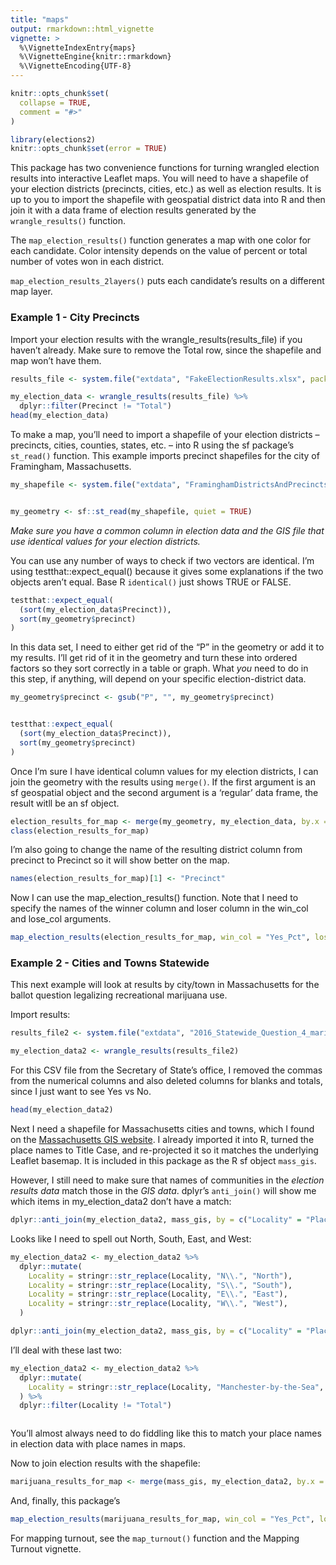 ```yaml
---
title: "maps"
output: rmarkdown::html_vignette
vignette: >
  %\VignetteIndexEntry{maps}
  %\VignetteEngine{knitr::rmarkdown}
  %\VignetteEncoding{UTF-8}
---
```


```r
knitr::opts_chunk$set(
  collapse = TRUE,
  comment = "#>"
)
```

```r
library(elections2)
knitr::opts_chunk$set(error = TRUE)
```

This package has two convenience functions for turning wrangled election results into interactive Leaflet maps. You will need to have a shapefile of your election districts (precincts, cities, etc.) as well as election results. It is up to you to import the shapefile with geospatial district data into R and then join it with a data frame of election results generated by the `wrangle_results()` function. 

The `map_election_results()` function generates a map with one color for each candidate. Color intensity depends on the value of percent or total number of votes won in each district.

`map_election_results_2layers()` puts each candidate's results on a different map layer.


### Example 1 - City Precincts

Import your election results with the wrangle_results(results_file) if you haven't already. Make sure to remove the Total row, since the shapefile and map won't have them.
```r

results_file <- system.file("extdata", "FakeElectionResults.xlsx", package = "elections2")

my_election_data <- wrangle_results(results_file) %>%
  dplyr::filter(Precinct != "Total")
head(my_election_data)

```

To make a map, you'll need to import a shapefile of your election districts -- precincts, cities, counties, states, etc. -- into R using the sf package's `st_read()` function. This example imports precinct shapefiles for the city of Framingham, Massachusetts.

```r
my_shapefile <- system.file("extdata", "FraminghamDistrictsAndPrecincts2018/framingham.shp", package = "elections2")


my_geometry <- sf::st_read(my_shapefile, quiet = TRUE)


```


_Make sure you have a common column in election data and the GIS file that use identical values for your election districts._


You can use any number of ways to check if two vectors are identical. I'm using testthat::expect_equal() because it gives some explanations if the two objects aren't equal. Base R `identical()` just shows TRUE or FALSE.


```r
testthat::expect_equal(
  (sort(my_election_data$Precinct)), 
  sort(my_geometry$precinct)
)

```

In this data set, I need to either get rid of the "P" in the geometry or add it to my results. I'll get rid of it in the geometry and turn these into ordered factors so they sort correctly in a table or graph. What _you_ need to do in this step, if anything, will depend on your specific election-district data.

```r

my_geometry$precinct <- gsub("P", "", my_geometry$precinct)


testthat::expect_equal(
  (sort(my_election_data$Precinct)), 
  sort(my_geometry$precinct)
)


```

Once I'm sure I have identical column values for my election districts, I can join the geometry with the results using `merge()`. If the first argument is an sf geospatial object and the second argument is a 'regular' data frame, the result witll be an sf object.

```r

election_results_for_map <- merge(my_geometry, my_election_data, by.x = "precinct", by.y = "Precinct") 
class(election_results_for_map)
```

I'm also going to change the name of the resulting district column from precinct to Precinct so it will show better on the map. 

```r
names(election_results_for_map)[1] <- "Precinct"
```


Now I can use the map_election_results() function. Note that I need to specify the names of the winner column and loser column in the win_col and lose_col arguments.

```r

map_election_results(election_results_for_map, win_col = "Yes_Pct", lose_col = "No_Pct", election_district_col = "Precinct", "Greens", "Purples")

```


### Example 2 - Cities and Towns Statewide

This next example will look at results by city/town in Massachusetts for the ballot question legalizing recreational marijuana use.

Import results:

```r
results_file2 <- system.file("extdata", "2016_Statewide_Question_4_marijuana.csv", package = "elections2")

my_election_data2 <- wrangle_results(results_file2)


```

For this CSV file from the Secretary of State's office, I removed the commas from the numerical columns and also deleted columns for blanks and totals, since I just want to see Yes vs No.

```r
head(my_election_data2)
```

Next I need a shapefile for Massachusetts cities and towns, which I found on the [Massachusetts GIS website](https://docs.digital.mass.gov/dataset/massgis-data-community-boundaries-towns-survey-points). I already imported it into R, turned the place names to Title Case, and re-projected it so it matches the underlying Leaflet basemap. It is included in this package as the R sf object `mass_gis`.

However, I still need to make sure that names of communities in the _election results data_ match those in the _GIS data_. dplyr's `anti_join()` will show me which items in my_election_data2 don't have a match:

```r

dplyr::anti_join(my_election_data2, mass_gis, by = c("Locality" = "Place"))

```

Looks like I need to spell out North, South, East, and West:

```r
my_election_data2 <- my_election_data2 %>%
  dplyr::mutate(
    Locality = stringr::str_replace(Locality, "N\\.", "North"),
    Locality = stringr::str_replace(Locality, "S\\.", "South"),
    Locality = stringr::str_replace(Locality, "E\\.", "East"),
    Locality = stringr::str_replace(Locality, "W\\.", "West"),
  )

dplyr::anti_join(my_election_data2, mass_gis, by = c("Locality" = "Place"))


```

I'll deal with these last two:

```r
my_election_data2 <- my_election_data2 %>%
  dplyr::mutate(
    Locality = stringr::str_replace(Locality, "Manchester-by-the-Sea", "Manchester")
  ) %>%
  dplyr::filter(Locality != "Total")



```

You'll almost always need to do fiddling like this to match your place names in election data with place names in maps.

Now to join election results with the shapefile:

```r
marijuana_results_for_map <- merge(mass_gis, my_election_data2, by.x = "Place", by.y = "Locality") 
```

And, finally, this package's 


```r
map_election_results(marijuana_results_for_map, win_col = "Yes_Pct", lose_col = "No_Pct", election_district_col = "Place", "Greens", "Purples")
```

For mapping turnout, see the `map_turnout()` function and the Mapping Turnout vignette.
